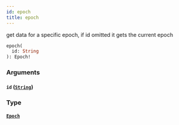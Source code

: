 ```yaml
---
id: epoch
title: epoch
---
```


get data for a specific epoch, if id omitted it gets the current epoch

```graphql
epoch(
  id: String
): Epoch!

```

### Arguments

#### `id` ([`String`](/docs/graphql/scalars/string))

### Type

#### [`Epoch`](/docs/graphql/objects/epoch)

